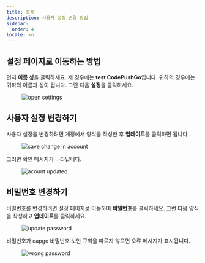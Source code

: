 ```yaml
---
title: 설정
description: 사용자 설정 변경 방법
sidebar:
  order: 4
locale: ko
---
```


## 설정 페이지로 이동하는 방법

먼저 **이름 성**을 클릭하세요. 제 경우에는 **test CodePushGo**입니다. 귀하의 경우에는 귀하의 이름과 성이 됩니다. 그런 다음 **설정**을 클릭하세요.

<figure><img src="/settings-go.webp" alt="open settings" /><figcaption></figcaption></figure>

## 사용자 설정 변경하기

사용자 설정을 변경하려면 계정에서 양식을 작성한 후 **업데이트**를 클릭하면 됩니다.

<figure><img src="/account-save.webp" alt="save change in account" /><figcaption></figcaption></figure>

그러면 확인 메시지가 나타납니다.

<figure><img src="/account-updated.webp" alt="acount updated" /><figcaption></figcaption></figure>

## 비밀번호 변경하기

비밀번호를 변경하려면 설정 페이지로 이동하여 **비밀번호**를 클릭하세요. 그런 다음 양식을 작성하고 **업데이트**를 클릭하세요.

<figure><img src="/update-passwd.webp" alt="update password" /><figcaption></figcaption></figure>

비밀번호가 capgo 비밀번호 보안 규칙을 따르지 않으면 오류 메시지가 표시됩니다.

<figure><img src="/passwd-error.webp" alt="wrong password" /><figcaption></figcaption></figure>
